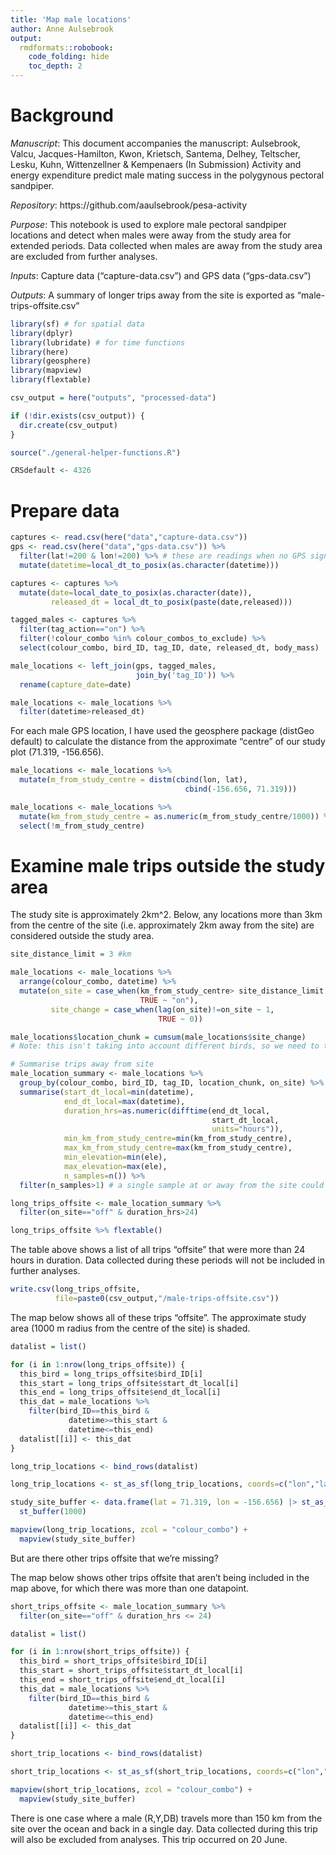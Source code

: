 ```yaml
---
title: 'Map male locations'
author: Anne Aulsebrook
output: 
  rmdformats::robobook:
    code_folding: hide
    toc_depth: 2
---
```


# Background

*Manuscript*: This document accompanies the manuscript: Aulsebrook, Valcu, Jacques-Hamilton, Kwon, Krietsch, Santema, Delhey, Teltscher, Lesku, Kuhn, Wittenzellner & Kempenaers (In Submission) Activity and energy expenditure predict male mating success in the polygynous pectoral sandpiper.

*Repository*: https://github.com/aaulsebrook/pesa-activity

*Purpose*: This notebook is used to explore male pectoral sandpiper locations and detect when males were away from the study area for extended periods. Data collected when males are away from the study area are excluded from further analyses.

*Inputs*: Capture data ("capture-data.csv") and GPS data ("gps-data.csv")

*Outputs*: A summary of longer trips away from the site is exported as "male-trips-offsite.csv"

```r
library(sf) # for spatial data
library(dplyr)
library(lubridate) # for time functions
library(here)
library(geosphere)
library(mapview)
library(flextable)

csv_output = here("outputs", "processed-data")

if (!dir.exists(csv_output)) {
  dir.create(csv_output)
}

source("./general-helper-functions.R")

CRSdefault <- 4326
```

# Prepare data

```r
captures <- read.csv(here("data","capture-data.csv"))
gps <- read.csv(here("data","gps-data.csv")) %>%
  filter(lat!=200 & lon!=200) %>% # these are readings when no GPS signal available
  mutate(datetime=local_dt_to_posix(as.character(datetime)))

captures <- captures %>%
  mutate(date=local_date_to_posix(as.character(date)),
         released_dt = local_dt_to_posix(paste(date,released)))
```

```r
tagged_males <- captures %>%
  filter(tag_action=="on") %>% 
  filter(!colour_combo %in% colour_combos_to_exclude) %>%
  select(colour_combo, bird_ID, tag_ID, date, released_dt, body_mass)
```

```r
male_locations <- left_join(gps, tagged_males, 
                            join_by('tag_ID')) %>%
  rename(capture_date=date)

male_locations <- male_locations %>%
  filter(datetime>released_dt)
```

For each male GPS location, I have used the geosphere package (distGeo default) to calculate the distance from the approximate "centre" of our study plot (71.319, -156.656). 

```r
male_locations <- male_locations %>%
  mutate(m_from_study_centre = distm(cbind(lon, lat),
                                       cbind(-156.656, 71.319)))

male_locations <- male_locations %>%
  mutate(km_from_study_centre = as.numeric(m_from_study_centre/1000)) %>%
  select(!m_from_study_centre)
```

# Examine male trips outside the study area

The study site is approximately 2km^2. Below, any locations more than 3km from the centre of the site (i.e. approximately 2km away from the site) are considered outside the study area.  

```r
site_distance_limit = 3 #km
```

```r
male_locations <- male_locations %>%
  arrange(colour_combo, datetime) %>%
  mutate(on_site = case_when(km_from_study_centre> site_distance_limit ~ "off",
                             TRUE ~ "on"),
         site_change = case_when(lag(on_site)!=on_site ~ 1,
                                 TRUE ~ 0))

male_locations$location_chunk = cumsum(male_locations$site_change)
# Note: this isn't taking into account different birds, so we need to take that into account below

# Summarise trips away from site
male_location_summary <- male_locations %>%
  group_by(colour_combo, bird_ID, tag_ID, location_chunk, on_site) %>%
  summarise(start_dt_local=min(datetime),
            end_dt_local=max(datetime),
            duration_hrs=as.numeric(difftime(end_dt_local, 
                                             start_dt_local, 
                                             units="hours")),
            min_km_from_study_centre=min(km_from_study_centre),
            max_km_from_study_centre=max(km_from_study_centre),
            min_elevation=min(ele),
            max_elevation=max(ele),
            n_samples=n()) %>%
  filter(n_samples>1) # a single sample at or away from the site could just be an error; ignore

long_trips_offsite <- male_location_summary %>% 
  filter(on_site=="off" & duration_hrs>24)

long_trips_offsite %>% flextable()
```

The table above shows a list of all trips "offsite" that were more than 24 hours in duration. Data collected during these periods will not be included in further analyses.

```r
write.csv(long_trips_offsite, 
          file=paste0(csv_output,"/male-trips-offsite.csv"))
```

The map below shows all of these trips "offsite". The approximate study area (1000 m radius from the centre of the site) is shaded.

```r
datalist = list()

for (i in 1:nrow(long_trips_offsite)) {
  this_bird = long_trips_offsite$bird_ID[i]
  this_start = long_trips_offsite$start_dt_local[i]
  this_end = long_trips_offsite$end_dt_local[i]
  this_dat = male_locations %>%
    filter(bird_ID==this_bird &
             datetime>=this_start &
             datetime<=this_end)
  datalist[[i]] <- this_dat
}

long_trip_locations <- bind_rows(datalist)

long_trip_locations <- st_as_sf(long_trip_locations, coords=c("lon","lat"), crs=CRSdefault)
```

```r
study_site_buffer <- data.frame(lat = 71.319, lon = -156.656) |> st_as_sf(coords = c("lon", "lat"), crs=CRSdefault) |>
  st_buffer(1000)
```

```r
mapview(long_trip_locations, zcol = "colour_combo") +
  mapview(study_site_buffer)
```

But are there other trips offsite that we're missing?

The map below shows other trips offsite that aren't being included in the map above, for which there was more than one datapoint.

```r
short_trips_offsite <- male_location_summary %>% 
  filter(on_site=="off" & duration_hrs <= 24)

datalist = list()

for (i in 1:nrow(short_trips_offsite)) {
  this_bird = short_trips_offsite$bird_ID[i]
  this_start = short_trips_offsite$start_dt_local[i]
  this_end = short_trips_offsite$end_dt_local[i]
  this_dat = male_locations %>%
    filter(bird_ID==this_bird &
             datetime>=this_start &
             datetime<=this_end)
  datalist[[i]] <- this_dat
}

short_trip_locations <- bind_rows(datalist)

short_trip_locations <- st_as_sf(short_trip_locations, coords=c("lon","lat"), crs=CRSdefault)
```

```r
mapview(short_trip_locations, zcol = "colour_combo") +
  mapview(study_site_buffer)
```

There is one case where a male (R,Y,DB) travels more than 150 km from the site over the ocean and back in a single day. Data collected during this trip will also be excluded from analyses. This trip occurred on 20 June.

